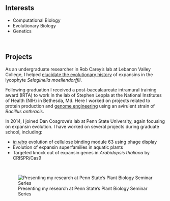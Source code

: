 <br>

## Interests

* Computational Biology
* Evolutionary Biology
* Genetics

<br>

## Projects

As an undergraduate researcher in Rob Carey's lab at Lebanon Valley College, I helped [elucidate the evolutionary history](https://www.ncbi.nlm.nih.gov/pmc/articles/PMC3680112/) of expansins in the lycophyte *Selaginella moellendorffii*. 

Following graduation I received a post-baccalaureate intramural training award (IRTA) to work in the lab of Stephen Leppla at the National Institutes of Health (NIH) in Bethesda, Md. Here I worked on projects related to protein production and [genome engineering](https://journals.plos.org/plosone/article?id=10.1371/journal.pone.0183346) using an avirulent strain of *Bacillus anthracis*.

In 2014, I joined Dan Cosgrove's lab at Penn State University, again focusing on expansin evolution. I have worked on several projects during graduate school, including:

* [*in vitro*](https://febs.onlinelibrary.wiley.com/doi/full/10.1002/1873-3468.13528) evolution of cellulose binding module 63 using phage display
* Evolution of expansin superfamilies in aquatic plants
* Targeted knock out of expansin genes in *Arabidopsis thaliana* by CRISPR/Cas9
 
 <br>

![Presenting my research at Penn State's Plant Biology Seminar Series](img_1543.jpg)


